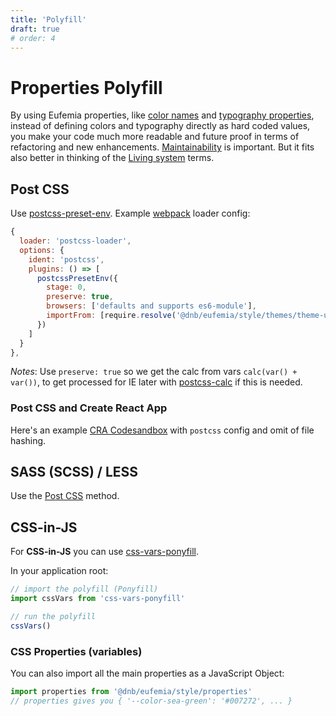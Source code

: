 ```yaml
---
title: 'Polyfill'
draft: true
# order: 4
---
```


# Properties Polyfill

By using Eufemia properties, like [color names](/uilib/usage/customisation/colors) and [typography properties](/uilib/typography), instead of defining colors and typography directly as hard coded values, you make your code much more readable and future proof in terms of refactoring and new enhancements. [Maintainability](/uilib/getting-started/maintainability) is important. But it fits also better in thinking of the [Living system](/uilib/getting-started/living-system) terms.

## Post CSS

Use [postcss-preset-env](https://github.com/csstools/postcss-preset-env). Example [webpack](https://webpack.js.org) loader config:

```js
{
  loader: 'postcss-loader',
  options: {
    ident: 'postcss',
    plugins: () => [
      postcssPresetEnv({
        stage: 0,
        preserve: true,
        browsers: ['defaults and supports es6-module'],
        importFrom: [require.resolve('@dnb/eufemia/style/themes/theme-ui/dnb-theme-properties.css')]
      })
    ]
  }
},
```

_Notes_: Use `preserve: true` so we get the calc from vars `calc(var() + var())`, to get processed for IE later with [postcss-calc](https://github.com/postcss/postcss-calc) if this is needed.

### Post CSS and Create React App

Here's an example [CRA Codesandbox](https://codesandbox.io/s/eufemia-scss-polyfill-knfpz?file=/config-overrides.js) with `postcss` config and omit of file hashing.

## SASS (SCSS) / LESS

Use the [Post CSS](/uilib/usage/customisation/styling/polyfill#post-css) method.

## CSS-in-JS

For **CSS-in-JS** you can use [css-vars-ponyfill](https://github.com/jhildenbiddle/css-vars-ponyfill).

In your application root:

```js
// import the polyfill (Ponyfill)
import cssVars from 'css-vars-ponyfill'

// run the polyfill
cssVars()
```

### CSS Properties (variables)

You can also import all the main properties as a JavaScript Object:

```js
import properties from '@dnb/eufemia/style/properties'
// properties gives you { '--color-sea-green': '#007272', ... }
```

